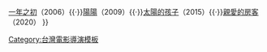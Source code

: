 {{Navbox
|name= 鄭有傑
|title= [[鄭有傑]]執導的電影

|group1= 
|list1= [[石碇的夏天]]（2001）{{·}}[[一年之初]]（2006）{{·}}[[陽陽]]（2009）{{·}}[[太陽的孩子]]（2015）{{·}}[[親愛的房客]]（2020）
}}
<noinclude>
{{collapsible option}}
[[Category:台灣電影導演模板]]
[[Category:鄭有傑電影| ]]
</noinclude>